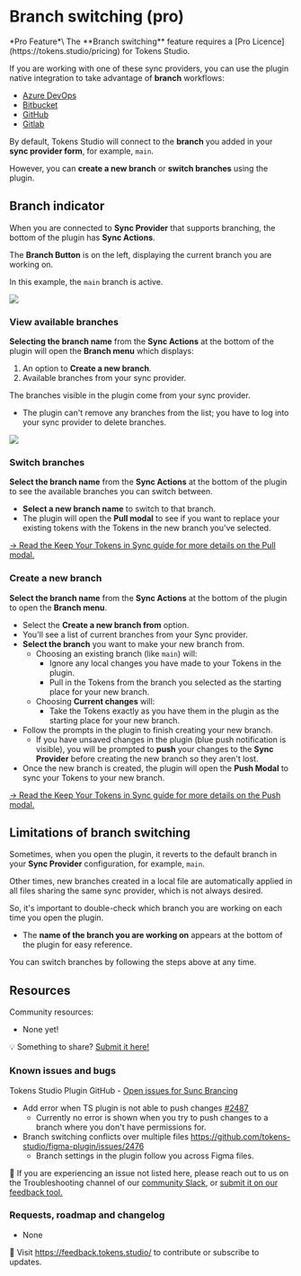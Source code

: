 # Branch switching (pro)


<Callout emoji="✦">
 *Pro Feature*\
    The **Branch switching** feature requires a [Pro Licence](https://tokens.studio/pricing) for Tokens Studio. 
</Callout>

If you are working with one of these sync providers, you can use the plugin native integration to take advantage of **branch** workflows:
- [Azure DevOps](/token-storage-and-sync/sync-provider-azure-devops)
- [Bitbucket](/token-storage-and-sync/sync-provider-bitbucket)
- [GitHub](/token-storage-and-sync/sync-provider-github)
- [Gitlab](/token-storage-and-sync/sync-provider-gitlab)

By default, Tokens Studio will connect to the **branch** you added in your **sync provider form**, for example, `main`. 

However, you can **create a new branch** or **switch branches** using the plugin. 

## Branch indicator
When you are connected to **Sync Provider** that supports branching, the bottom of the plugin has **Sync Actions**. 

The **Branch Button** is on the left, displaying the current branch you are working on. 

In this example, the `main` branch is active.

![](/token-storage-and-sync/sync-actions-none-v2-0.png)

### View available branches
**Selecting the branch name** from the **Sync Actions** at the bottom of the plugin will open the **Branch menu** which displays:
1. An option to **Create a new branch**.
2. Available branches from your sync provider. 

The branches visible in the plugin come from your sync provider. 
- The plugin can't remove any branches from the list; you have to log into your sync provider to delete branches. 

![](/token-storage-and-sync/tokens-sync-branch-menus-annotated-V2-01.png)

### Switch branches
**Select the branch name** from the **Sync Actions** at the bottom of the plugin to see the available branches you can switch between. 
- **Select a new branch name** to switch to that branch. 
- The plugin will open the **Pull modal** to see if you want to replace your existing tokens with the Tokens in the new branch you've selected. 

[→ Read the Keep Your Tokens in Sync guide for more details on the Pull modal.](/token-storage-and-sync/sync-push-pull-changes)

### Create a new branch
**Select the branch name** from the **Sync Actions** at the bottom of the plugin to open the **Branch menu**. 
- Select the **Create a new branch from** option.
- You'll see a list of current branches from your Sync provider.
- **Select the branch** you want to make your new branch from.
	- Choosing an existing branch (like `main`) will:
		- Ignore any local changes you have made to your Tokens in the plugin.  
		- Pull in the Tokens from the branch you selected as the starting place for your new branch. 
	- Choosing **Current changes** will:
		- Take the Tokens exactly as you have them in the plugin as the starting place for your new branch. 
- Follow the prompts in the plugin to finish creating your new branch.
	- If you have unsaved changes in the plugin (blue push notification is visible), you will be prompted to **push** your changes to the **Sync Provider** before creating the new branch so they aren't lost. 
- Once the new branch is created, the plugin will open the **Push Modal** to sync your Tokens to your new branch. 

[→ Read the Keep Your Tokens in Sync guide for more details on the Push modal.](/token-storage-and-sync/sync-push-pull-changes)

## Limitations of branch switching
Sometimes, when you open the plugin, it reverts to the default branch in your **Sync Provider** configuration, for example, `main`. 

Other times, new branches created in a local file are automatically applied in all files sharing the same sync provider, which is not always desired. 

So, it's important to double-check which branch you are working on each time you open the plugin. 
- The **name of the branch you are working on** appears at the bottom of the plugin for easy reference. 

You can switch branches by following the steps above at any time. 

## Resources
Community resources:
- None yet! 

💡 Something to share? [Submit it here!](https://feedback.tokens.studio/)

### Known issues and bugs
Tokens Studio Plugin GitHub - [Open issues for Sunc Brancing](https://github.com/tokens-studio/figma-plugin/labels/sync%20branch)
- Add error when TS plugin is not able to push changes [#2487](https://github.com/tokens-studio/figma-plugin/issues/2487)
	- Currently no error is shown when you try to push changes to a branch where you don't have permissions for.
- Branch switching conflicts over multiple files https://github.com/tokens-studio/figma-plugin/issues/2476
	- Branch settings in the plugin follow you across Figma files. 

🐞 If you are experiencing an issue not listed here, please reach out to us on the Troubleshooting channel of our [community Slack](https://tokens.studio/slack), or [submit it on our feedback tool.](https://feedback.tokens.studio/ ) 

### Requests, roadmap and changelog
- None 

💌 Visit https://feedback.tokens.studio/ to contribute or subscribe to updates.
